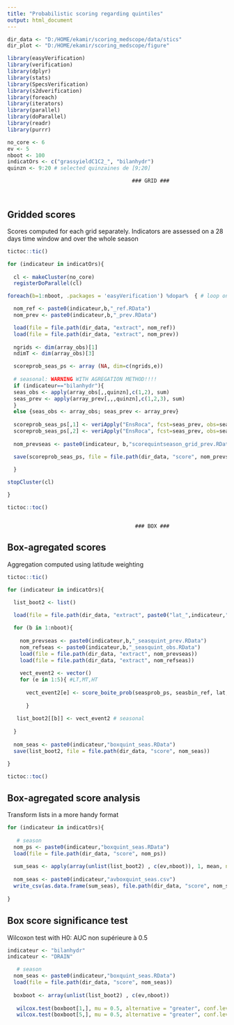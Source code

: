 ```yaml
---
title: "Probabilistic scoring regarding quintiles"
output: html_document
---
```


```r
dir_data <- "D:/HOME/ekamir/scoring_medscope/data/stics" 
dir_plot <- "D:/HOME/ekamir/scoring_medscope/figure" 

library(easyVerification)
library(verification)
library(dplyr)
library(stats)
library(SpecsVerification)
library(s2dverification)
library(foreach)
library(iterators)
library(parallel)
library(doParallel)
library(readr)
library(purrr)

no_core <- 6
ev <- 5
nboot <- 100
indicatOrs <- c("grassyieldC1C2_", "bilanhydr")
quinzn <- 9:20 # selected quinzaines de [9;20]

```

                                            ### GRID ###
                                            
                                            
## Gridded scores

Scores computed for each grid separately.
Indicators are assessed on a 28 days time window and over the whole season

```r

tictoc::tic()

for (indicateur in indicatOrs){
  
  cl <- makeCluster(no_core)
  registerDoParallel(cl)

foreach(b=1:nboot, .packages = 'easyVerification') %dopar%  { # loop on bootstrap samples

  nom_ref <- paste0(indicateur,b,"_ref.RData")
  nom_prev <- paste0(indicateur,b,"_prev.RData")

  load(file = file.path(dir_data, "extract", nom_ref))
  load(file = file.path(dir_data, "extract", nom_prev))
  
  ngrids <- dim(array_obs)[1]
  ndimT <- dim(array_obs)[3]

  scoreprob_seas_ps <- array (NA, dim=c(ngrids,e))
    
  # seasonal: WARNING WITH AGREGATION METHOD!!!!
  if (indicateur=="bilanhydr"){
  seas_obs <- apply(array_obs[,,quinzn],c(1,2), sum)
  seas_prev <- apply(array_prev[,,,quinzn],c(1,2,3), sum)
  }
  else {seas_obs <- array_obs; seas_prev <- array_prev}
  
  scoreprob_seas_ps[,1] <- veriApply("EnsRoca", fcst=seas_prev, obs=seas_obs, prob=1:4/5, parallel = TRUE)$cat1 
  scoreprob_seas_ps[,2] <- veriApply("EnsRoca", fcst=seas_prev, obs=seas_obs, prob=1:4/5, parallel = TRUE)$cat5 
   
  nom_prevseas <- paste0(indicateur, b,"scorequintseason_grid_prev.RData")

  save(scoreprob_seas_ps, file = file.path(dir_data, "score", nom_prevseas))

  }
  
stopCluster(cl)

}

tictoc::toc()



```

                                             ### BOX ###
    
    
## Box-agregated scores

Aggregation computed using latitude weighting

```r

tictoc::tic()

for (indicateur in indicatOrs){

  list_boot2 <- list()
  
  load(file = file.path(dir_data, "extract", paste0("lat_",indicateur,".RData")))

  for (b in 1:nboot){
    
    nom_prevseas <- paste0(indicateur,b,"_seasquint_prev.RData")
    nom_refseas <- paste0(indicateur,b,"_seasquint_obs.RData")
    load(file = file.path(dir_data, "extract", nom_prevseas))
    load(file = file.path(dir_data, "extract", nom_refseas))
    
    vect_event2 <- vector()
    for (e in 1:5){ #LT,MT,HT
      
      vect_event2[e] <- score_boite_prob(seasprob_ps, seasbin_ref, lat, nb_bin = 10, e)$AUC # seasonal 
  
      }
 
   list_boot2[[b]] <- vect_event2 # seasonal 
  
  }
 
  nom_seas <- paste0(indicateur,"boxquint_seas.RData")
  save(list_boot2, file = file.path(dir_data, "score", nom_seas))

}

tictoc::toc()

```


## Box-agregated score analysis

Transform lists in a more handy format

```r

for (indicateur in indicatOrs){
  
   # season
  nom_ps <- paste0(indicateur,"boxquint_seas.RData")
  load(file = file.path(dir_data, "score", nom_ps))
  
  sum_seas <- apply(array(unlist(list_boot2) , c(ev,nboot)), 1, mean, na.rm = T)
  
  nom_seas <- paste0(indicateur,"avboxquint_seas.csv")
  write_csv(as.data.frame(sum_seas), file.path(dir_data, "score", nom_seas))
  
}

```
## Box score significance test

Wilcoxon test with H0: AUC non supérieure à 0.5

```r
indicateur <- "bilanhydr"
indicateur <- "DRAIN"

   # season
  nom_seas <- paste0(indicateur,"boxquint_seas.RData")
  load(file = file.path(dir_data, "score", nom_seas))
  
  boxboot <- array(unlist(list_boot2) , c(ev,nboot))
  
   wilcox.test(boxboot[1,], mu = 0.5, alternative = "greater", conf.level = 0.95, na.action = na.omit)$p.value
   wilcox.test(boxboot[5,], mu = 0.5, alternative = "greater", conf.level = 0.95, na.action = na.omit)$p.value


```


